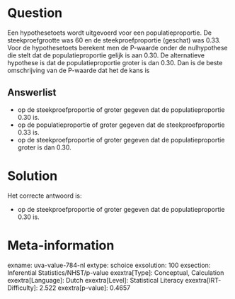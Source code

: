 Question
========

Een hypothesetoets wordt uitgevoerd voor een populatieproportie. De
steekproefgrootte was 60 en de steekproefproportie (geschat) was 0.33.
Voor de hypothesetoets berekent men de P-waarde onder de nulhypothese
die stelt dat de populatieproportie gelijk is aan 0.30. De alternatieve
hypothese is dat de populatieproportie groter is dan 0.30. Dan is de
beste omschrijving van de P-waarde dat het de kans is


Answerlist
----------

* op de steekproefproportie of groter gegeven dat de populatieproportie 0.30 is.
* op de populatieproportie of groter gegeven dat de steekproefproportie 0.33 is.
* op de steekproefproportie of groter gegeven dat de populatieproportie groter is dan 0.30.

Solution
========

Het correcte antwoord is: 

* op de steekproefproportie of groter gegeven dat de populatieproportie 0.30 is.

Meta-information
================
exname: uva-value-784-nl
extype: schoice
exsolution: 100
exsection: Inferential Statistics/NHST/p-value
exextra[Type]: Conceptual, Calculation
exextra[Language]: Dutch
exextra[Level]: Statistical Literacy
exextra[IRT-Difficulty]: 2.522
exextra[p-value]: 0.4657
